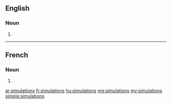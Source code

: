 ==English==

===Noun===
{{head|en|plural}}

# {{plural of|simulation|lang=en|nocat=1}}

----

==French==

===Noun===
{{head|fr|plural}} {{f-p}}

# {{plural of|simulation|lang=fr|nocat=1}}

[[ar:simulations]]
[[fr:simulations]]
[[hu:simulations]]
[[mg:simulations]]
[[my:simulations]]
[[simple:simulations]]